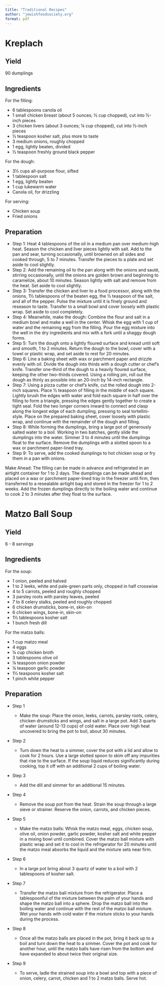 ```yaml
---
title: "Traditional Recipes"
author: "jewishfoodsociety.org"
format: pdf
---
```


# Kreplach

## Yield

90 dumplings

## Ingredients

For the filling:

* 6 tablespoons canola oil
* 1 small chicken breast (about 5 ounces; ½ cup chopped), cut into ½-inch pieces
* 3 chicken livers (about 3 ounces; ¼ cup chopped), cut into ½-inch pieces
* ½ teaspoon kosher salt, plus more to taste
* 3 medium onions, roughly chopped
* 1 egg, lightly beaten, divided
* ½ teaspoon freshly ground black pepper

For the dough:

* 3½ cups all-purpose flour, sifted
* 1 tablespoon salt
* 1 egg, lightly beaten
* 1 cup lukewarm water
* Canola oil, for drizzling

For serving:

* Chicken soup
* Fried onions

## Preparation

* Step 1: Heat 4 tablespoons of the oil in a medium pan over medium-high heat. Season the chicken and liver pieces lightly with salt. Add to the pan and sear, turning occasionally, until browned on all sides and cooked through, 5 to 7 minutes. Transfer the pieces to a plate and set aside to cool slightly.
* Step 2: Add the remaining oil to the pan along with the onions and sauté, stirring occasionally, until the onions are golden brown and beginning to caramelize, about 10 minutes. Season lightly with salt and remove from the heat. Set aside to cool slightly.
* Step 3: Transfer the chicken and liver to a food processor, along with the onions, 1½ tablespoons of the beaten egg, the ½ teaspoon of the salt, and all of the pepper. Pulse the mixture until it is finely ground and reseason to taste. Transfer to a small bowl and cover loosely with plastic wrap. Set aside to cool completely.
* Step 4: Meanwhile, make the dough: Combine the flour and salt in a medium bowl and make a well in the center. Whisk the egg with 1 cup of water and the remaining egg from the filling. Pour the egg mixture into the well in the dry ingredients and mix with a fork until a shaggy dough forms.
* Step 5: Turn the dough onto a lightly floured surface and knead until soft and smooth, 1 to 2 minutes. Return the dough to the bowl, cover with a towel or plastic wrap, and set aside to rest for 20 minutes.
* Step 6: Line a baking sheet with wax or parchment paper and drizzle evenly with oil. Divide the dough into thirds with a dough cutter or chef’s knife. Transfer one-third of the dough to a heavily floured surface, keeping the other two-thirds covered. Using a rolling pin, roll out the dough as thinly as possible into an 20-inch by 14-inch rectangle.
* Step 7: Using a pizza cutter or chef’s knife, cut the rolled dough into 2-inch squares. Place ½ teaspoon of filling in the middle of each square. Lightly brush the edges with water and fold each square in half over the filling to form a triangle, pressing the edges gently together to create a tight seal. Fold the two longer corners inward to connect and clasp along the longest edge of each dumpling, pressing to seal tortellini-style. Place on the prepared baking sheet, cover loosely with plastic wrap, and continue with the remainder of the dough and filling.
* Step 8: While forming the dumplings, bring a large pot of generously salted water to a boil. Working in two batches, gently slide the dumplings into the water. Simmer 3 to 4 minutes until the dumplings float to the surface. Remove the dumplings with a slotted spoon to a wax or parchment paper-lined tray.
* Step 9: To serve, add the cooked dumplings to hot chicken soup or fry them in a pan with onions.

Make Ahead: The filling can be made in advance and refrigerated in an airtight container for 1 to 2 days. The dumplings can be made ahead and placed on a wax or parchment paper-lined tray in the freezer until firm, then transferred to a resealable airtight bag and stored in the freezer for 1 to 2 weeks. Add the frozen dumplings directly to the boiling water and continue to cook 2 to 3 minutes after they float to the surface.

# Matzo Ball Soup

## Yield

6 - 8 servings

## Ingredients

For the soup:

* 1 onion, peeled and halved
* 1 to 2 leeks, white and pale-green parts only, chopped in half crosswise
* 4 to 5 carrots, peeled and roughly chopped
* 3 parsley roots with parsley leaves, peeled
* 7 to 8 celery stalks, peeled and roughly chopped
* 6 chicken drumsticks, bone-in, skin-on
* 6 chicken wings, bone-in, skin-on
* 1½  tablespoons kosher salt
* 1 bunch fresh dill

For the matzo balls:

* 1 cup matzo meal
* 4 eggs
* ¼ cup chicken broth
* 3 tablespoons olive oil
* ¼ teaspoon onion powder
* ¼ teaspoon garlic powder
* 1½ teaspoons kosher salt
* 1 pinch white pepper

## Preparation

* Step 1

  * Make the soup: Place the onion, leeks, carrots, parsley roots, celery, chicken drumsticks and wings, and salt in a large pot. Add 3 quarts of water (around 12-13 cups) of cold water. Place over high heat uncovered to bring the pot to boil, about 30 minutes.

* Step 2

  * Turn down the heat to a simmer, cover the pot with a lid and allow to cook for 2 hours. Use a large slotted spoon to skim off any impurities that rise to the surface. If the soup liquid reduces significantly during cooking, top it off with an additional 2 cups of boiling water.

* Step 3

  * Add the dill and simmer for an additional 15 minutes.

* Step 4

  * Remove the soup pot from the heat. Strain the soup through a large sieve or strainer. Reserve the onion, carrots, and chicken pieces.

* Step 5

  * Make the matzo balls: Whisk the matzo meal, eggs, chicken soup, olive oil, onion powder, garlic powder, kosher salt and white pepper in a mixing bowl until combined. Cover the matzo ball mixture with plastic wrap and set it to cool in the refrigerator for 20 minutes until the matzo meal absorbs the liquid and the mixture sets near firm.

* Step 6

  * In a large pot bring about 3 quartz of water to a boil with 2 tablespoons of kosher salt.

* Step 7

  * Transfer the matzo ball mixture from the refrigerator. Place a tablespoonful of the mixture between the palm of your hands and shape the matzo ball into a sphere. Drop the matzo ball into the boiling water and continue with the rest of the matzo ball mixture. Wet your hands with cold water if the mixture sticks to your hands during the process.

* Step 8

  * Once all the matzo balls are placed in the pot, bring it back up to a boil and turn down the heat to a simmer. Cover the pot and cook for another hour, until the matzo balls have risen from the bottom and have expanded to about twice their original size.

* Step 9

  * To serve, ladle the strained soup into a bowl and top with a piece of onion, celery, carrot, chicken and 1 to 2 matzo balls. Serve hot.
